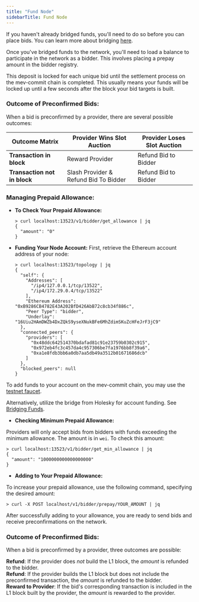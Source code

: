 ```yaml
---
title: "Fund Node"
sidebarTitle: Fund Node
---
```


<Warning>If you haven't already bridged funds, you'll need to do so before you can place bids. You can learn more about bridging [here](/get-started/bridging-funds).</Warning>

Once you've bridged funds to the network, you'll need to load a balance to participate in the network as a bidder. This involves placing a prepay amount in the bidder registry. 

<Accordion title="Understanding the Funding Process and Liqudity">
  <p>This deposit is locked for each unique bid until the settlement process on the mev-commit chain is completed. This usually means your funds will be locked up until a few seconds after the block your bid targets is built.</p>
</Accordion>

### Outcome of Preconfirmed Bids:
When a bid is preconfirmed by a provider, there are several possible outcomes:

| Outcome Matrix | Provider Wins Slot Auction| Provider Loses Slot Auction |
| --------------------- | --------------| --------|
| **Transaction in block**                   | Reward Provider          | Refund Bid to Bidder  |
| **Transaction not in block**                 | Slash Provider & Refund Bid To Bidder           | Refund Bid to Bidder  |

### Managing Prepaid Allowance:

- **To Check Your Prepaid Allowance:**

  ```shell
  > curl localhost:13523/v1/bidder/get_allowance | jq
  {
    "amount": "0"
  }
  ```

- **Funding Your Node Account:**
  First, retrieve the Ethereum account address of your node:

    ```shell
    > curl localhost:13523/topology | jq
    {
      "self": {
        "Addresses": [
          "/ip4/127.0.0.1/tcp/13522",
          "/ip4/172.29.0.4/tcp/13522"
        ],
        "Ethereum Address": "0xB9286CB4782E43A202BfD426AbB72c8cb34f886c",
        "Peer Type": "bidder",
        "Underlay": "16Uiu2HAmDWZb4DxZQkS9yseXNukBFe6MhZdimSKuZcHFeJrF3jC9"
      },
      "connected_peers": {
        "providers": [
          "0x48ddc642514370bdafad81c91e23759b0302c915",
          "0x972eb4fc3c457da4c957306be7fa1976bb8f39a6",
          "0xa1e8fdb3bb6a0db7aa5db49a3512b01671686dcb"
        ]
      },
      "blocked_peers": null
    }
    ```

To add funds to your account on the mev-commit chain, you may use the [testnet faucet](http://faucet.testnet.mev-commit.xyz/). 

Alternatively, utilize the bridge from Holesky for account funding. See [Bridging Funds](/get-started/bridging-funds).

- **Checking Minimum Prepaid Allowance:**

Providers will only accept bids from bidders with funds exceeding the minimum allowance. The amount is in `wei`. To check this amount:

```shell
> curl localhost:13523/v1/bidder/get_min_allowance | jq
{
  "amount": "1000000000000000000"
}
```

- **Adding to Your Prepaid Allowance:**

To increase your prepaid allowance, use the following command, specifying the desired amount:

```shell
> curl -X POST localhost/v1/bidder/prepay/YOUR_AMOUNT | jq
```

After successfully adding to your allowance, you are ready to send bids and receive preconfirmations on the network.

### Outcome of Preconfirmed Bids:

When a bid is preconfirmed by a provider, three outcomes are possible:

**Refund**: If the provider does _not_ build the L1 block, the _amount_ is refunded to the bidder.  
**Refund**: If the provider builds the L1 block but does not include the preconfirmed transaction, the _amount_ is refunded to the bidder.  
**Reward to Provider**: If the bid's corresponding transaction is included in the L1 block built by the provider, the _amount_ is rewarded to the provider.
